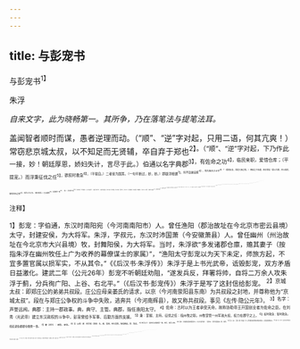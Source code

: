 ```yaml
---
---
---
```

title: 与彭宠书
---



与彭宠书<sup>1】


朱浮

*自来文字，此为晓畅第一。其所争，乃在落笔法与提笔法耳。*

盖闻智者顺时而谋，愚者逆理而动。（“顺”、“逆”字对起，只用二语，何其亢爽！）常窃悲京城太叔，以不知足而无贤辅，卒自弃于郑也<sup>2】。（“顺”、“逆”字对起，下乃作此一接，妙！朝廷厚恩，娇妇失计，言尽于此。）伯通以名字典郡<sup>3】，有佐命之功<sup>4】，临民亲职，爱惜仓库；（平提宠。）而浮秉征伐之任<sup>5】，欲权时救急<sup>6】，（平提自。）二者皆为国耳。（一句平断过，妙，妙。）即疑浮相谮<sup>7】，何不诣阙自陈<sup>8】，而为族灭之计乎<sup>9】？（看他反复，最是亢爽之笔。）
朝廷之于伯通，恩亦厚矣！委以大郡，任以威武，事有柱石之寄<sup>10】，情同子孙之亲。（推出朝廷。）匹夫媵母<sup>11】，尚能致命一飧<sup>12】，（曲。）岂有身带三级<sup>13】3，职典大邦，而不顾恩义，生心外叛者乎？（最是亢爽之笔。）伯通与吏民语，何以为颜？行步拜起，何以为容？坐卧念之，何以为心？引镜窥影，何以舒眉？举措建功，何以为人？惜乎，弃休令之嘉名<sup>16】，造枭鸱之逆谋<sup>15】；捐传叶之庆祚<sup>16】，招破败之重灾。高论尧舜之道，不忍桀纣之性<sup>17】。生为世笑，死为愚鬼，不亦哀乎？（五“何以”字，六“之”字，二“为”字，建瓴倒注而下，最是亢爽之笔。）
伯通与耿侠游<sup>13】，俱起佐命，同被国恩。（上与已平提，此又与耿侠游平提。）侠游谦让，屡有降挹之言<sup>19】；而伯通自伐<sup>20】，以为功高天下。往时辽东有豕<sup>2】，生子白头，异而献之。行至河东，见群豕皆白，怀惭而还。若以子之功论于朝廷，则为辽东豕也。（最是亢爽之笔。）今乃愚妄，自比六国。六国之时，其势各盛，廓土数千里，胜兵将百万<sup>2】，故能据国相持，多历年所。今天下几里？列郡几城？（只问二语，妙，妙。）奈
何以区区渔阳，而结怨天子？此犹河滨之人，捧土以塞孟津<sup>2】，多见其不知量也。（最是亢爽之笔。）
方今天下适定<sup>20】，海内愿安，士无贤不肖，皆乐立名于世。而伯通独中风狂走<sup>5】，自捐盛时。内听娇妇之失计，外信谗邪之谀言<sup>6】，长为群后恶法<sup>2】，永为功臣鉴戒，岂不误哉！（最是亢爽之笔。）定海内者无私仇，勿以前事自疑。（妙，妙，真正奸雄之言。）愿留意顾老母、少弟<sup>2】，凡举事无为亲厚者所痛，而为见仇者所快<sup>3】。（临了尚作如此余劲。后来柳子厚引伸为《李睦州书》，便成滔滔大篇。今在此，只是二句耳！）

<sup>注释】

<sup>1】彭宠：字伯通，东汉时南阳宛（今河南南阳市）人。曾任渔阳（郡治故址在今北京市密云县境）太守，封建安侯，为大将军。朱浮，字叔元，东汉时沛国萧（今安徽萧县）人。曾任幽州（州治故址在今北京市大兴县境）牧，封舞阳侯，为大将军。当时，朱浮欲“多发诸郡仓廪，赡其妻子（按指朱浮在幽州牧任上广为收养的幕僚谋士的家属）”，“渔阳太守彭宠以为天下未定，师旅方起，不宜多置官属以损军实，不从其令。”《《后汉书·朱浮传》）朱浮于是上书光武帝，诋毁彭宠，双方矛盾日益激化。建武二年（公元26年）彭宠不听朝廷劝阻，“遂发兵反，拜署将帅，自将二万余人攻朱浮于蓟，分兵徇广阳、上谷、右北平。”（《后汉书·彭宠传》）朱浮于是写了这封信给彭宠。
<sup>2】京城太叔：即郑庄公的弟弟共叔段。庄公应母亲萎氏的请求，以京（今河南荥阳县东南）为共叔段之封地，并尊称他为“京城太叔”。段在与郑庄公争权的斗争中失败，逃奔共（今河南辉县），故又称共叔段。事见《左传·隐公元年》。
<sup>3】名字：声誉远闻。典郡：主持一郡政事。典，典守、主管。典郡，指任渔阳太守。
<sup>4】佐命：古时以为王者承受天命，故称协助帝王开国创业者为佐命之臣。在刘秀（光武帝）建立东汉政权的斗争中，彭宠曾给予军事、后勤方面的支援。
<sup>5】秉：掌握、主持。征伐之任：指州牧之职。州牧掌管一州军政大权，权力在郡守之上。
<sup>6】权时救急：暂时救急。指征调各郡郡仓粮食一事。
<sup>7】谮（zèn）：诬陷、诬告。
<sup>8】诣（yì易）阙：到京城（洛阳）去。阙，官阙，帝王居处。借指朝廷。陈：陈说。
<sup>9】族灭之计：指举兵反叛朝廷一事。族灭，夷灭三族。
<sup>10】柱石：比喻肩负国家重任的人。《汉书·霍光传》：“延年曰：将军为国柱石。”寄；寄托。
<sup>11】匹夫：庶人、百姓。媵（yìng应）母：古代诸侯嫁女时随嫁或陪嫁的女人。这里指普通的女人。
<sup>12】致命一飧：为报一餐饭的恩情而牺牲自己的生命。致命，效命。
<sup>13】3三绶：任三个官职。古代官员每任一职加一绶。任三官则佩三级。当时彭宠为渔阳太守、建忠侯、大将军，故带三绶。
<sup>14】休令：美善、美好。
<sup>15】枭鸱（xiāochī消痴）：鸱，鹞鹰。枭，传说它长大后要吃掉母鸟，所以被视为恶禽。这里以枭鸱比喻叛逆的人。
<sup>16】传叶：传世、代代相传。庆祚：福祥。
<sup>17】不忍：不忍耐、不克制。
<sup>18】耿侠游：耿况，字侠游。曾任上谷太守。在建立东汉政权的斗争中，和彭宠一起归附刘秀。彭宠谋叛，邀耿况共同起兵，为耿况所拒绝。
<sup>19】降挹（yì邑）：谦下损抑、谦逊。
<sup>20】自伐：自矜、自大。
<sup>21】辽东有豕（shǐ始）：辽东郡有头猪。辽东，郡名，属幽州。豕：猪。
<sup>22】廓土：土地广阔。胜兵：精兵、强兵。将，近。
<sup>23】河滨：黄河之滨。孟津：渡口名。在今河南孟县南。相传禹治水曾东至孟津。
<sup>24】天下适定：全国才安定下来。适，刚才。
<sup>25】中风狂走：发疯地乱跑乱撞。风通“疯”。
<sup>26】“内听娇妇”二句：娇妇，悍妇。指彭宠的妻子。谗邪，进谗言的奸邪之徒。指彭宠任渔阳太守时的僚属。东汉建武二年（公元26年），刘秀召彭宠入京，彭宠因朱浮进谗，要求和朱浮一同入京，以便对质。刘秀没有同意这一要求。彭宠疑虑重重。彭宠的妻子和亲信佐吏也都极力劝他不要应召。彭宠听从了这一意见。不久，遂举兵反叛朝廷。
<sup>27】群后：众诸侯，这里指州郡行玫长官。恶法：坏榜样。
<sup>28】定海内者：指汉光武帝刘秀。
<sup>29】顾：顾念。
<sup>30】见仇：相仇。